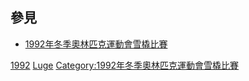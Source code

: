 ==參見==
* [[1992年冬季奧林匹克運動會雪橇比賽|1992年冬季奧林匹克運動會雪橇比賽]]
{{Commons category|1992 Winter Olympics lugers}}

[[Category:各年冬季奧林匹克運動會雪橇運動員|1992]]
[[Category:1992年冬季奧林匹克運動會運動員|Luge]]
[[Category:1992年冬季奧林匹克運動會雪橇比賽|Category:1992年冬季奧林匹克運動會雪橇比賽]]